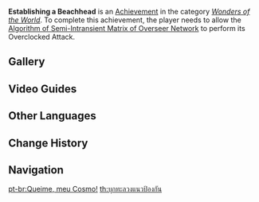 {{Achievement Infobox
|title        = 
|id           = 82144
|order id     = 2144
|category     = Wonders of the World
|description  = Witness the overclocking impact of the [[Algorithm of Semi-Intransient Matrix of Overseer Network]]
|requirements = Allow the Algorithm of Semi-Intransient Matrix of Overseer Network to perform its Overclocked Attack.
|primogems    = 5
|tracking     = 
|topic        = Algorithm of Semi-Intransient Matrix of Overseer Network
|hidden       = 1
|type         = Boss
}}
'''Establishing a Beachhead''' is an [[Achievement]] in the category ''[[Wonders of the World]]''. To complete this achievement, the player needs to allow the [[Algorithm of Semi-Intransient Matrix of Overseer Network]] to perform its Overclocked Attack.
<!--
==Gameplay Notes==
* 

==Trivia==
* 
-->
==Gallery==
{{Preview
|size=300px
|file=Algorithm of Semi-Intransient Matrix of Overseer Network Overclocked Attack
|caption=Overclocked Attack
}}
<!--
==Video Guides==
{{EVT
|video1   = 
|caption1 =
}}
-->
==Video Guides==
{{EVT
|video1   = https://youtu.be/NmBhvZ-YMC4
|caption1 = Hidden Achievement Sumeru: Establishing a Beachhead
}}

==Other Languages==
{{Other Languages
|en      = Establishing a Beachhead
|zhs     = 展开攻性防壁
|zhs_rm  = Zhǎnkāi Gōngxìng Fángbì
|zht     = 展開攻性防壁
|zht_rm  = Zhǎnkāi Gōngxìng Fángbì
|zh_tl   = 
|ja      = 攻性防壁展開
|ja_rm   = Kousei Bouseki Tenkai{{Assumed}}
|ja_tl   = Aggressive Barrier Deployment
|ko      = 공격성 방어벽 전개
|ko_rm   = Gonggyeokseong Bang'eobyeok Jeon'gae
|ko_tl   = Agression Barricade Unfoldment
|es      = Acelérame despacio, que tengo prisa
|es_tl   = Accelerate Me Slowly, I'm in a Hurry
|fr      = Brûle, mon cosmos !
|fr_tl   = Burn, My Cosmos!
|ru      = Организация плацдарма
|ru_tl   = Organisation of a Bridgehead
|th      = บุกทะลวงแนวป้องกัน
|th_rm   = 
|th_tl   = 
|vi      = Khai Triển Tường Phòng Thủ
|vi_tl   = 
|de      = Einen Brückenkopf etabliert
|de_tl   = A Beachhead Established
|id      = Dirikan Tembok Pertahanan
|id_tl   = Building a Defense Wall
|pt      = Queime, meu Cosmo!
|pt_tl   = 
|tr      = Köprübaşı Kurulumu
|tr_tl   = 
|it      = Costruzione di una roccaforte
|it_tl   = 
}}

==Change History==
{{Change History|3.1}}
<!--
==References==
{{Reflist}}
-->
==Navigation==
{{Achievement Navbox}}

[[pt-br:Queime, meu Cosmo!]]
[[th:บุกทะลวงแนวป้องกัน]]
